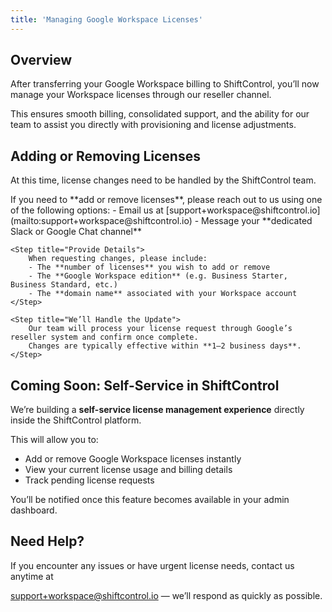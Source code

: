 ```yaml
---
title: 'Managing Google Workspace Licenses'
---
```



## Overview

After transferring your Google Workspace billing to ShiftControl, you’ll now manage your Workspace licenses through our reseller channel.

This ensures smooth billing, consolidated support, and the ability for our team to assist you directly with provisioning and license adjustments.

## Adding or Removing Licenses

At this time, license changes need to be handled by the ShiftControl team.


<Steps>
    <Step title="Request License Changes">
    If you need to **add or remove licenses**, please reach out to us using one of the following options:
    - Email us at [support+workspace@shiftcontrol.io](mailto:support+workspace@shiftcontrol.io)
    - Message your **dedicated Slack or Google Chat channel**
    </Step>

    <Step title="Provide Details">
        When requesting changes, please include:
        - The **number of licenses** you wish to add or remove
        - The **Google Workspace edition** (e.g. Business Starter, Business Standard, etc.)
        - The **domain name** associated with your Workspace account
    </Step>

    <Step title="We’ll Handle the Update">
        Our team will process your license request through Google’s reseller system and confirm once complete.
        Changes are typically effective within **1–2 business days**.
    </Step>
</Steps>


## Coming Soon: Self-Service in ShiftControl

We’re building a **self-service license management experience** directly inside the ShiftControl platform.

This will allow you to:

- Add or remove Google Workspace licenses instantly
- View your current license usage and billing details
- Track pending license requests

You’ll be notified once this feature becomes available in your admin dashboard.

## Need Help?

If you encounter any issues or have urgent license needs, contact us anytime at

[support+workspace@shiftcontrol.io](mailto:support+workspace@shiftcontrol.io) — we’ll respond as quickly as possible.
